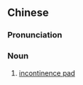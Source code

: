 {{also|失禁垫}}
==Chinese==
{{zh-forms|s=失禁垫|type=21}}

===Pronunciation===
{{zh-pron
|m=shījìndiàn
|cat=n
}}

===Noun===
{{zh-noun}}

# [[incontinence pad]]